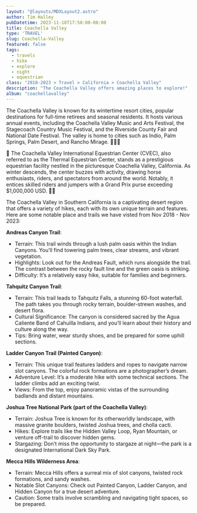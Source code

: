 ```yaml
---
layout: "@layouts/MDXLayout2.astro"
author: Tim Halley
pubDatetime: 2023-11-18T17:50:00-08:00
title: Coachella Valley
type: 'TRAVEL'
slug: Coachella-Valley
featured: false
tags:
  - travels
  - hike
  - explore
  - night
  - equestrian
class: "2018-2023 > Travel > California > Coachella Valley"
description: "The Coachella Valley offers amazing places to explore!"
album: "coachellavalley"
---
```

The Coachella Valley is known for its wintertime resort cities, popular
destinations for full-time retirees and seasonal residents. It hosts various
annual events, including the Coachella Valley Music and Arts Festival, the
Stagecoach Country Music Festival, and the Riverside County Fair and National
Date Festival. The valley is home to cities such as Indio, Palm Springs,
Palm Desert, and Rancho Mirage. 🌴🌵🌞

🐎 The Coachella Valley International Equestrian Center (CVEC), also referred
to as the Thermal Equestrian Center, stands as a prestigious equestrian facility
nestled in the picturesque Coachella Valley, California. As winter descends, 
the center buzzes with activity, drawing horse enthusiasts, riders, and spectators
from around the world. Notably, it entices skilled riders and jumpers with a 
Grand Prix purse exceeding $1,000,000 USD. 🐎🌟

The Coachella Valley in Southern California is a captivating desert region that 
offers a variety of hikes, each with its own unique terrain and features. Here 
are some notable place and trails we have visted from Nov 2018 - Nov 2023:

**Andreas Canyon Trail**:
- Terrain: This trail winds through a lush palm oasis within the Indian Canyons.
  You’ll find towering palm trees, clear streams, and vibrant vegetation.
- Highlights: Look out for the Andreas Fault, which runs alongside the trail.
  The contrast between the rocky fault line and the green oasis is striking.
- Difficulty: It’s a relatively easy hike, suitable for families and beginners.

**Tahquitz Canyon Trail**:
- Terrain: This trail leads to Tahquitz Falls, a stunning 60-foot waterfall. The
  path takes you through rocky terrain, boulder-strewn washes, and desert flora.
- Cultural Significance: The canyon is considered sacred by the Agua Caliente Band 
  of Cahuilla Indians, and you’ll learn about their history and culture along the way.
- Tips: Bring water, wear sturdy shoes, and be prepared for some uphill sections.

**Ladder Canyon Trail (Painted Canyon)**:
- Terrain: This unique trail features ladders and ropes to navigate narrow slot canyons. The
  colorful rock formations are a photographer’s dream.
- Adventure Level: It’s a moderate hike with some technical sections. The ladder climbs add
  an exciting twist.
- Views: From the top, enjoy panoramic vistas of the surrounding badlands and distant mountains.

**Joshua Tree National Park (part of the Coachella Valley)**:
- Terrain: Joshua Tree is known for its otherworldly landscape, with massive granite boulders,
  twisted Joshua trees, and cholla cacti.
- Hikes: Explore trails like the Hidden Valley Loop, Ryan Mountain, or venture off-trail to
  discover hidden gems.
- Stargazing: Don’t miss the opportunity to stargaze at night—the park is a designated
  International Dark Sky Park.

**Mecca Hills Wilderness Area**:
- Terrain: Mecca Hills offers a surreal mix of slot canyons, twisted rock formations, and
  sandy washes.
- Notable Slot Canyons: Check out Painted Canyon, Ladder Canyon, and Hidden Canyon for
  a true desert adventure.
- Caution: Some trails involve scrambling and navigating tight spaces, so be prepared.